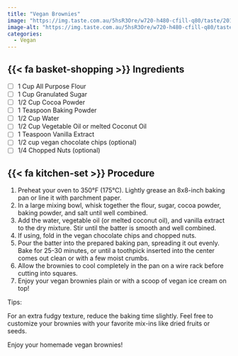 ```yaml
---
title: "Vegan Brownies"
image: "https://img.taste.com.au/5hsR3Ore/w720-h480-cfill-q80/taste/2016/11/classic-chewy-brownie-102727-1.jpeg"
image-alt: "https://img.taste.com.au/5hsR3Ore/w720-h480-cfill-q80/taste/2016/11/classic-chewy-brownie-102727-1.jpeg"
categories:
  - Vegan
---
```


## {{< fa basket-shopping >}} Ingredients

- [ ] 1 Cup All Purpose Flour
- [ ] 1 Cup Granulated Sugar
- [ ] 1/2 Cup Cocoa Powder
- [ ] 1 Teaspoon Baking Powder
- [ ] 1/2 Cup Water
- [ ] 1/2 Cup Vegetable Oil or melted Coconut Oil
- [ ] 1 Teaspoon Vanilla Extract
- [ ] 1/2 cup vegan chocolate chips (optional)
- [ ] 1/4 Chopped Nuts (optional)

## {{< fa kitchen-set >}} Procedure

1. Preheat your oven to 350°F (175°C). Lightly grease an 8x8-inch baking pan or line     it with parchment paper.
2. In a large mixing bowl, whisk together the flour, sugar, cocoa powder, baking         powder, and salt until well combined.
3. Add the water, vegetable oil (or melted coconut oil), and vanilla extract to the      dry mixture. Stir until the batter is smooth and well combined.
4. If using, fold in the vegan chocolate chips and chopped nuts.
5. Pour the batter into the prepared baking pan, spreading it out evenly. Bake for       25-30 minutes, or until a toothpick inserted into the center comes out clean or       with a few moist crumbs.
6. Allow the brownies to cool completely in the pan on a wire rack before cutting into    squares.
7. Enjoy your vegan brownies plain or with a scoop of vegan ice cream on top!

Tips:

For an extra fudgy texture, reduce the baking time slightly.
Feel free to customize your brownies with your favorite mix-ins like dried fruits or seeds.

Enjoy your homemade vegan brownies!
